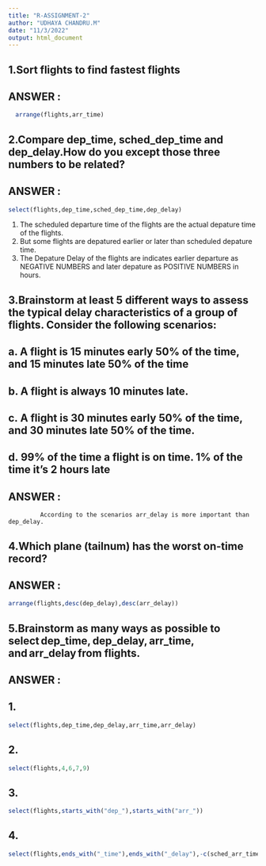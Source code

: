 ```yaml
---
title: "R-ASSIGNMENT-2"
author: "UDHAYA CHANDRU.M"
date: "11/3/2022"
output: html_document
---
```


## 1.Sort flights to find fastest flights

## ANSWER :

```r
  arrange(flights,arr_time)
```

## 2.Compare dep_time, sched_dep_time and dep_delay.How do you except those three numbers to be related?

## ANSWER :

```r
select(flights,dep_time,sched_dep_time,dep_delay)
```

1.  The scheduled departure time of the flights are the actual depature time of the flights.
2.  But some flights are depatured earlier or later than scheduled depature time.
3.  The Depature Delay of the flights are indicates earlier departure as NEGATIVE NUMBERS and later depature as POSITIVE NUMBERS in hours.

## 3.Brainstorm at least 5 different ways to assess the typical delay characteristics of a group of flights. Consider the following scenarios:

## a. A flight is 15 minutes early 50% of the time, and 15 minutes late 50% of the time

## b. A flight is always 10 minutes late.

## c. A flight is 30 minutes early 50% of the time, and 30 minutes late 50% of the time.

## d. 99% of the time a flight is on time. 1% of the time it's 2 hours late

## ANSWER :

             According to the scenarios arr_delay is more important than dep_delay.

## 4.Which plane (tailnum) has the worst on-time record?

## ANSWER :

```r
arrange(flights,desc(dep_delay),desc(arr_delay))
```

## 5.Brainstorm as many ways as possible to select dep_time, dep_delay, arr_time, and arr_delay from flights.

## ANSWER :

## 1.

```r
select(flights,dep_time,dep_delay,arr_time,arr_delay)
```

## 2.

```r
select(flights,4,6,7,9)
```

## 3.

```r
select(flights,starts_with("dep_"),starts_with("arr_"))
```

## 4.

```r
select(flights,ends_with("_time"),ends_with("_delay"),-c(sched_arr_time,sched_dep_time,air_tim))
```
